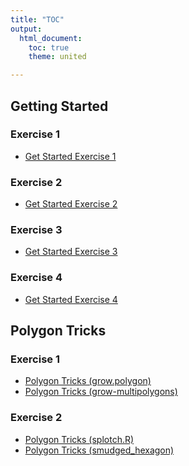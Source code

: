 ```yaml
---
title: "TOC"
output:
  html_document:
    toc: true
    theme: united

---
```



## Getting Started {.tabset}

### Exercise 1

- [Get Started Exercise 1](https://github.com/celine-parkk/CHOYOA3/blob/main/choyoa3.qmd)

### Exercise 2

- [Get Started Exercise 2](https://github.com/celine-parkk/CHOYOA3/blob/main/exercises/polar-art.R)

### Exercise 3

- [Get Started Exercise 3](https://github.com/celine-parkk/CHOYOA3/blob/main/exercises/palette-generators.R)

### Exercise 4 

- [Get Started Exercise 4](https://github.com/celine-parkk/CHOYOA3/blob/main/exercises/polar-styled-plots.R)


## Polygon Tricks {.tabset}

### Exercise 1

- [Polygon Tricks (grow.polygon)](https://github.com/celine-parkk/CHOYOA3/blob/main/exercises/grow-polygon.R)
- [Polygon Tricks (grow-multipolygons)](https://github.com/celine-parkk/CHOYOA3/blob/main/exercises/grow-multipolygon.R)


### Exercise 2
- [Polygon Tricks (splotch.R)](https://github.com/celine-parkk/CHOYOA3/blob/main/exercises/splotch.R)
- [Polygon Tricks (smudged_hexagon)](https://github.com/celine-parkk/CHOYOA3/blob/main/exercises/smudged-hexagon.R)



